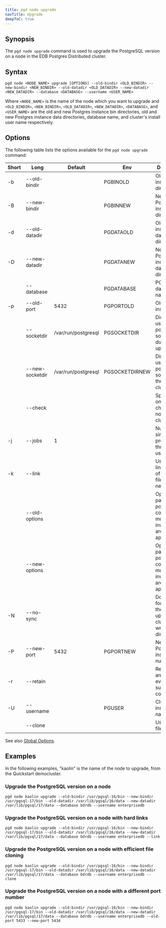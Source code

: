 ```yaml
---
title: pgd node upgrade
navTitle: Upgrade
deepToC: true
---
```


## Synopsis

The `pgd node upgrade` command is used to upgrade the PostgreSQL version on a node in the EDB Postgres Distributed cluster.

## Syntax

```plaintext
pgd node <NODE_NAME> upgrade [OPTIONS] --old-bindir <OLD_BINDIR> --new-bindir <NEW_BINDIR> --old-datadir <OLD_DATADIR> --new-datadir <NEW_DATADIR> --database <DATABASE> --username <USER_NAME>
```

Where `<NODE_NAME>` is the name of the node which you want to upgrade and `<OLD_BINDIR>`, `<NEW_BINDIR>`, `<OLD_DATADIR>`, `<NEW_DATADIR>`, `<DATABASE>`, and `<USER_NAME>` are the old and new Postgres instance bin directories, old and new Postgres instance data directories, database name, and cluster's install user name respectively.

## Options

The following table lists the options available for the `pgd node upgrade` command:

| Short | Long          | Default             | Env         | Description                                                               |
|-------|---------------|---------------------|-------------|---------------------------------------------------------------------------|
| -b    | --old-bindir  |                     | PGBINOLD    | Old Postgres instance bin directory                                       |
| -B    | --new-bindir  |                     | PGBINNEW    | New Postgres instance bin directory                                       |
| -d    | --old-datadir |                     | PGDATAOLD   | Old Postgres instance data directory                                      |
| -D    | --new-datadir |                     | PGDATANEW   | New Postgres instance data directory                                      |
|       | --database    |                     | PGDATABASE  | PGD database name                                                         |
| -p    | --old-port    | 5432                | PGPORTOLD   | Old Postgres instance port                                                |
|       | --socketdir   | /var/run/postgresql | PGSOCKETDIR | Directory to use for postmaster sockets during upgrade                    |
|       | --new-socketdir | /var/run/postgresql | PGSOCKETDIRNEW | Directory to use for postmaster sockets in the new cluster                |
|       | --check       |                     |             | Specify to only perform checks and not modify clusters                    |
| -j    | --jobs        | 1                   |             | Number of simultaneous processes or threads to use                        |
| -k    | --link        |                     |             | Use hard links instead of copying files to the new cluster                |
|       | --old-options |                     |             | Option to pass to old postgres command, multiple invocations are appended |
|       | --new-options |                     |             | Option to pass to new postgres command, multiple invocations are appended |
| -N    | --no-sync     |                     |             | Don't wait for all files in the upgraded cluster to be written to disk    |
| -P    | --new-port    | 5432                | PGPORTNEW   | New Postgres instance port number                                         |
| -r    | --retain      |                     |             | Retain SQL and log files even after successful completion                 |
| -U    | --username    |                     | PGUSER      | Cluster's install user name                                               |
|       | --clone       |                     |             | Use efficient file cloning                                                |

See also [Global Options](/pgd/5.8/cli/command_ref/#global-options).

## Examples

In the following examples, "kaolin" is the name of the node to upgrade, from the Quickstart democluster.

### Upgrade the PostgreSQL version on a node

```shell
pgd node kaolin upgrade --old-bindir /usr/pgsql-16/bin --new-bindir /usr/pgsql-17/bin --old-datadir /var/lib/pgsql/16/data --new-datadir /var/lib/pgsql/17/data --database bdrdb --username enterprisedb
```

### Upgrade the PostgreSQL version on a node with hard links

```shell
pgd node kaolin upgrade --old-bindir /usr/pgsql-16/bin --new-bindir /usr/pgsql-17/bin --old-datadir /var/lib/pgsql/16/data --new-datadir /var/lib/pgsql/17/data --database bdrdb --username enterprisedb --link
```

### Upgrade the PostgreSQL version on a node with efficient file cloning

```shell
pgd node kaolin upgrade --old-bindir /usr/pgsql-16/bin --new-bindir /usr/pgsql-17/bin --old-datadir /var/lib/pgsql/16/data --new-datadir /var/lib/pgsql/17/data --database bdrdb --username enterprisedb --clone
```

### Upgrade the PostgreSQL version on a node with a different port number

```shell
pgd node kaolin upgrade --old-bindir /usr/pgsql-16/bin --new-bindir /usr/pgsql-17/bin --old-datadir /var/lib/pgsql/16/data --new-datadir /var/lib/pgsql/17/data --database bdrdb --username enterprisedb --old-port 5433 --new-port 5434
```
